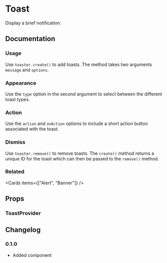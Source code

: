 
# Toast

Display a brief notification.

<Links component="toast" />

## Documentation

### Usage

Use `toaster.create()` to add toasts. The method takes two arguments `message` and `options`.

<Demo component="toast/usage" />

### Appearance

Use the `type` option in the second argument to select between the different toast types.

<Demo component="toast/appearance-usage" />

### Action

Use the `action` and `onAction` options to include a short action button associated with the toast.

<Demo component="toast/action-usage" />

### Dismiss

Use `toaster.remove()` to remove toasts. The `create()` method returns a unique ID for the toast which can then be passed to the `remove()` method.

<Demo component="toast/dismiss-usage" />

### Related

<Cards items={["Alert", "Banner"]} />

## Props

### ToastProvider

<PropsTable component="ToastProvider" />

## Changelog

### 0.1.0

- Added component
